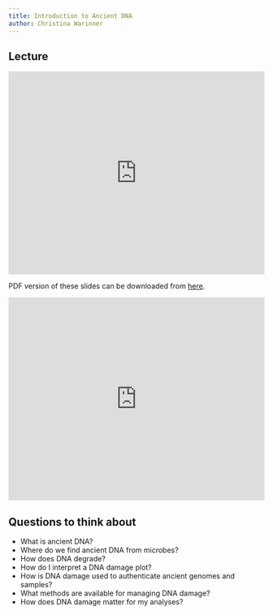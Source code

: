 ```yaml
---
title: Introduction to Ancient DNA
author: Christina Warinner
---
```


## Lecture

<iframe src="https://docs.google.com/presentation/d/e/2PACX-1vRQYqeq8LDnw-McfI8zRvEX2xL77awoP4BLGCBNPj2rorPOxFQOdwnhVosu8qqlnZKqDl5dd6SYt0qf/embed?start=false&loop=true&delayms=10000" frameborder="0" width="100%" height="400px" allowfullscreen="true" mozallowfullscreen="true" webkitallowfullscreen="true"></iframe>

PDF version of these slides can be downloaded from [here](https://github.com/SPAAM-community/wss-summer-school/raw/main/docs/assets/slides/2022/2a-intro-to-adna/SPAAM%20Summer%20School%202022%20-%202A%20-%20Intro%20to%20Ancient%20DNA.pdf).

<iframe width="100%" height="400px" src="https://www.youtube.com/embed/_8VE72Od7Cg" title="YouTube video player" frameborder="0" allow="accelerometer; autoplay; clipboard-write; encrypted-media; gyroscope; picture-in-picture" allowfullscreen></iframe>

## Questions to think about

- What is ancient DNA?
- Where do we find ancient DNA from microbes?
- How does DNA degrade?
- How do I interpret a DNA damage plot?
- How is DNA damage used to authenticate ancient genomes and samples?
- What methods are available for managing DNA damage?
- How does DNA damage matter for my analyses?